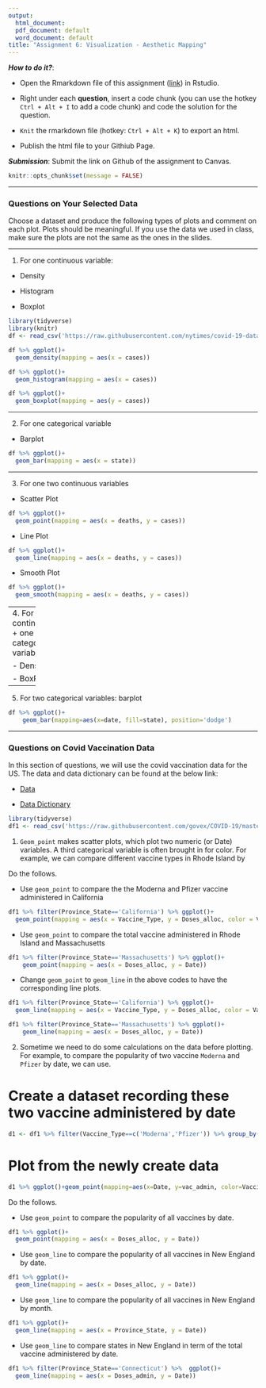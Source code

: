 ```yaml
---
output: 
  html_document:
  pdf_document: default
  word_document: default
title: "Assignment 6: Visualization - Aesthetic Mapping"
---
```


***How to do it?***: 

- Open the Rmarkdown file of this assignment ([link](fa2021_assignment6.Rmd)) in Rstudio. 

- Right under each **question**, insert  a code chunk (you can use the hotkey `Ctrl + Alt + I` to add a code chunk) and code the solution for the question. 

- `Knit` the rmarkdown file (hotkey: `Ctrl + Alt + K`) to export an html.  

-  Publish the html file to your Githiub Page. 

***Submission***: Submit the link on Github of the assignment to Canvas.

```r
knitr::opts_chunk$set(message = FALSE)
```

-------

### Questions on Your Selected Data

Choose a dataset and produce the following types of plots and comment on each plot. Plots should be meaningful. If you use the data we used in class, make sure the plots are not the same as the ones in the slides. 

-------

1. For one continuous variable:

- Density

- Histogram 

- Boxplot
```r
library(tidyverse)
library(knitr)
df <- read_csv('https://raw.githubusercontent.com/nytimes/covid-19-data/master/us-states.csv')
```

```r
df %>% ggplot()+
  geom_density(mapping = aes(x = cases))
```

```r
df %>% ggplot()+
  geom_histogram(mapping = aes(x = cases))
```

```r
df %>% ggplot()+
  geom_boxplot(mapping = aes(y = cases))
```
-------

2. For one categorical variable

- Barplot

```r
df %>% ggplot()+
  geom_bar(mapping = aes(x = state))
```
-------

3. For one two continuous variables
- Scatter Plot
```r
df %>% ggplot()+
  geom_point(mapping = aes(x = deaths, y = cases))
```

- Line Plot

```r
df %>% ggplot()+
  geom_line(mapping = aes(x = deaths, y = cases))
```

- Smooth Plot

```r
df %>% ggplot()+
  geom_smooth(mapping = aes(x = deaths, y = cases))
```


-------
4. For one continuous + one categorical variables

- Density
```r
df %>% ggplot()+
    geom_density(mapping = aes(x = deaths, color = state))
```


- BoxPlot
```r
df %>% ggplot()+
  geom_boxplot(mapping = aes(x = deaths, color = state))
```

-------

5. For two categorical variables: barplot

```r
df %>% ggplot()+
    geom_bar(mapping=aes(x=date, fill=state), position='dodge')
```


-------

### Questions on Covid Vaccination Data

In this section of questions, we will use  the covid vaccination data for the US. The data and data dictionary can be found at the below link:

- [Data](https://raw.githubusercontent.com/govex/COVID-19/master/data_tables/vaccine_data/us_data/time_series/vaccine_data_us_timeline.csv)

- [Data Dictionary](https://github.com/govex/COVID-19/blob/master/data_tables/vaccine_data/us_data/data_dictionary.csv)

```r
library(tidyverse)
df1 <- read_csv('https://raw.githubusercontent.com/govex/COVID-19/master/data_tables/vaccine_data/us_data/time_series/vaccine_data_us_timeline.csv')
```

1. `Geom_point` makes scatter plots, which plot two numeric (or Date) variables. A third categorical variable is often brought in for color. For example, we can compare different vaccine types in Rhode Island by



Do the follows. 

  - Use `geom_point` to compare the the Moderna and Pfizer vaccine administered in California  
```r
df1 %>% filter(Province_State=='California') %>% ggplot()+
  geom_point(mapping = aes(x = Vaccine_Type, y = Doses_alloc, color = Vaccine_Type))
```

  
  - Use `geom_point` to compare the total vaccine administered in Rhode Island and Massachusetts
```r
df1 %>% filter(Province_State=='Massachusetts') %>% ggplot()+
    geom_point(mapping = aes(x = Doses_alloc, y = Date))
```

  
  - Change `geom_point` to `geom_line` in the above codes to have the corresponding line plots. 
```r
df1 %>% filter(Province_State=='California') %>% ggplot()+
  geom_line(mapping = aes(x = Vaccine_Type, y = Doses_alloc, color = Vaccine_Type))
```
```r
df1 %>% filter(Province_State=='Massachusetts') %>% ggplot()+
    geom_line(mapping = aes(x = Doses_alloc, y = Date))
```
  
  

2. Sometime we need to do some calculations on the data before plotting. For example, to compare the popularity of two vaccine `Moderna` and `Pfizer` by date, we can use. 

# Create a dataset recording these two vaccine administered by date

```r
d1 <- df1 %>% filter(Vaccine_Type==c('Moderna','Pfizer')) %>% group_by(Date, Vaccine_Type) %>% summarise(vac_admin=mean(Doses_admin, na.rm=TRUE))
```

# Plot from the newly create data

```r
d1 %>% ggplot()+geom_point(mapping=aes(x=Date, y=vac_admin, color=Vaccine_Type))
```

Do the follows. 

- Use `geom_point` to compare the popularity of all vaccines by date. 
```r
df1 %>% ggplot()+
  geom_point(mapping = aes(x = Doses_alloc, y = Date))
```

- Use `geom_line` to compare the popularity of all vaccines in New England by date.
```r
df1 %>% ggplot()+
  geom_line(mapping = aes(x = Doses_alloc, y = Date))
```

- Use `geom_line` to compare the popularity of all vaccines in New England by month. 
```r
df1 %>% ggplot()+
  geom_line(mapping = aes(x = Province_State, y = Date))
```

- Use `geom_line` to compare states in New England in term of the total vaccine administered by date. 
```r
df1 %>% filter(Province_State=='Connecticut') %>%  ggplot()+
  geom_line(mapping = aes(x = Doses_admin, y = Date))
```
